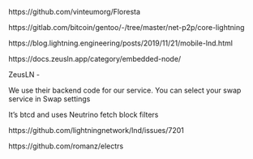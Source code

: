 https://github.com/vinteumorg/Floresta

https://gitlab.com/bitcoin/gentoo/-/tree/master/net-p2p/core-lightning

https://blog.lightning.engineering/posts/2019/11/21/mobile-lnd.html

https://docs.zeusln.app/category/embedded-node/

ZeusLN - 

We use their backend code for our service. You can select your swap service in Swap settings


It’s btcd and uses Neutrino fetch block filters


https://github.com/lightningnetwork/lnd/issues/7201

https://github.com/romanz/electrs


